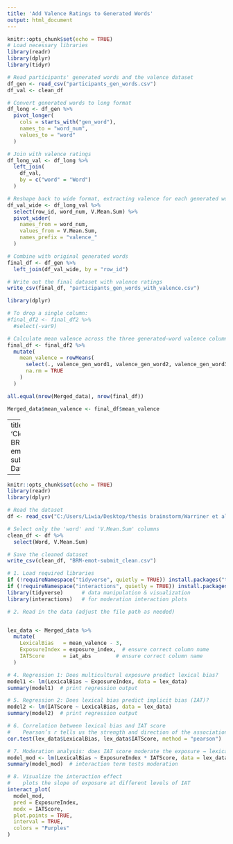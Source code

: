 ---
title: 'Add Valence Ratings to Generated Words'
output: html_document
---

```{r setup, include=FALSE}
knitr::opts_chunk$set(echo = TRUE)
# Load necessary libraries
library(readr)
library(dplyr)
library(tidyr)
```

```{r load-data}
# Read participants' generated words and the valence dataset
df_gen <- read_csv("participants_gen_words.csv")
df_val <- clean_df
```

 
```{r attach-valence}
# Convert generated words to long format
df_long <- df_gen %>%
  pivot_longer(
    cols = starts_with("gen_word"),
    names_to = "word_num",
    values_to = "word"
  )

# Join with valence ratings
df_long_val <- df_long %>%
  left_join(
    df_val,
    by = c("word" = "Word")
  )

# Reshape back to wide format, extracting valence for each generated word
df_val_wide <- df_long_val %>%
  select(row_id, word_num, V.Mean.Sum) %>%
  pivot_wider(
    names_from = word_num,
    values_from = V.Mean.Sum,
    names_prefix = "valence_"
  )

# Combine with original generated words
final_df <- df_gen %>%
  left_join(df_val_wide, by = "row_id")
```

```{r save-data}
# Write out the final dataset with valence ratings
write_csv(final_df, "participants_gen_words_with_valence.csv")
```

```{r save-data}
library(dplyr)

# To drop a single column:
#final_df2 <- final_df2 %>% 
  #select(-var9)
```

```{r compute-mean-valence}
# Calculate mean valence across the three generated-word valence columns
final_df <- final_df2 %>%
  mutate(
    mean_valence = rowMeans(
      select(., valence_gen_word1, valence_gen_word2, valence_gen_word3),
      na.rm = TRUE
    )
  )
```

```{r compute-mean-valence}
all.equal(nrow(Merged_data), nrow(final_df))

Merged_data$mean_valence <- final_df$mean_valence
```

---
title: 'Clean BRM-emot-submit Dataset'

---

```{r setup, include=FALSE}
knitr::opts_chunk$set(echo = TRUE)
library(readr)
library(dplyr)
```

```{r load-data}
# Read the dataset
df <- read_csv("C:/Users/Liwia/Desktop/thesis brainstorm/Warriner et al. words valance database/BRM-emot-submit.csv")
```

```{r clean-data}
# Select only the 'word' and 'V.Mean.Sum' columns
clean_df <- df %>%
  select(Word, V.Mean.Sum)
```

```{r save-data}
# Save the cleaned dataset
write_csv(clean_df, "BRM-emot-submit_clean.csv")

```

```{r analysis, echo=TRUE}
# 1. Load required libraries
if (!requireNamespace("tidyverse", quietly = TRUE)) install.packages("tidyverse")
if (!requireNamespace("interactions", quietly = TRUE)) install.packages("interactions")
library(tidyverse)      # data manipulation & visualization
library(interactions)   # for moderation interaction plots

# 2. Read in the data (adjust the file path as needed)


lex_data <- Merged_data %>%
  mutate(
    LexicalBias   = mean_valence - 3,
    ExposureIndex = exposure_index,  # ensure correct column name
    IATScore      = iat_abs        # ensure correct column name
  )

# 4. Regression 1: Does multicultural exposure predict lexical bias?
model1 <- lm(LexicalBias ~ ExposureIndex, data = lex_data)
summary(model1)  # print regression output

# 5. Regression 2: Does lexical bias predict implicit bias (IAT)?
model2 <- lm(IATScore ~ LexicalBias, data = lex_data)
summary(model2)  # print regression output

# 6. Correlation between lexical bias and IAT score
#    Pearson’s r tells us the strength and direction of the association
cor.test(lex_data$LexicalBias, lex_data$IATScore, method = "pearson")

# 7. Moderation analysis: does IAT score moderate the exposure → lexical bias link?
model_mod <- lm(LexicalBias ~ ExposureIndex * IATScore, data = lex_data)
summary(model_mod)  # interaction term tests moderation

# 8. Visualize the interaction effect
#    plots the slope of exposure at different levels of IAT
interact_plot(
  model_mod,
  pred = ExposureIndex,
  modx = IATScore,
  plot.points = TRUE,
  interval = TRUE,
  colors = "Purples"
)

```


